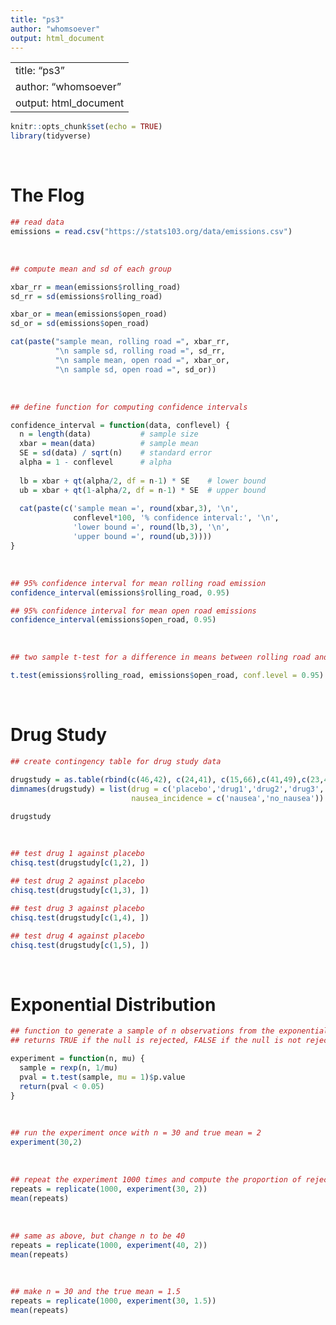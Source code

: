 ```yaml
---
title: "ps3"
author: "whomsoever"
output: html_document
---
```

---
title: "ps3"
author: "whomsoever"
output: html_document
---

```r
knitr::opts_chunk$set(echo = TRUE)
library(tidyverse)
```

\ 

# The Flog

```r
## read data
emissions = read.csv("https://stats103.org/data/emissions.csv")
```

\ 

```r
## compute mean and sd of each group

xbar_rr = mean(emissions$rolling_road) 
sd_rr = sd(emissions$rolling_road)

xbar_or = mean(emissions$open_road) 
sd_or = sd(emissions$open_road)

cat(paste("sample mean, rolling road =", xbar_rr, 
          "\n sample sd, rolling road =", sd_rr, 
          "\n sample mean, open road =", xbar_or, 
          "\n sample sd, open road =", sd_or))
```

\ 

```r
## define function for computing confidence intervals

confidence_interval = function(data, conflevel) {
  n = length(data)           # sample size 
  xbar = mean(data)          # sample mean 
  SE = sd(data) / sqrt(n)    # standard error
  alpha = 1 - conflevel      # alpha
  
  lb = xbar + qt(alpha/2, df = n-1) * SE    # lower bound
  ub = xbar + qt(1-alpha/2, df = n-1) * SE  # upper bound
  
  cat(paste(c('sample mean =', round(xbar,3), '\n', 
              conflevel*100, '% confidence interval:', '\n', 
              'lower bound =', round(lb,3), '\n', 
              'upper bound =', round(ub,3))))
}
```

\  

```r
## 95% confidence interval for mean rolling road emission
confidence_interval(emissions$rolling_road, 0.95)
```

```r
## 95% confidence interval for mean open road emissions
confidence_interval(emissions$open_road, 0.95)
```

\ 

```r
## two sample t-test for a difference in means between rolling road and open road emissions

t.test(emissions$rolling_road, emissions$open_road, conf.level = 0.95)
```

\ 

# Drug Study 

```r
## create contingency table for drug study data

drugstudy = as.table(rbind(c(46,42), c(24,41), c(15,66),c(41,49),c(23,43)))
dimnames(drugstudy) = list(drug = c('placebo','drug1','drug2','drug3','drug4'), 
                           nausea_incidence = c('nausea','no_nausea'))

drugstudy
```

\ 

```r
## test drug 1 against placebo
chisq.test(drugstudy[c(1,2), ])

## test drug 2 against placebo
chisq.test(drugstudy[c(1,3), ])

## test drug 3 against placebo
chisq.test(drugstudy[c(1,4), ])

## test drug 4 against placebo
chisq.test(drugstudy[c(1,5), ])
```

\ 

# Exponential Distribution

```r
## function to generate a sample of n observations from the exponential distribution 
## returns TRUE if the null is rejected, FALSE if the null is not rejected

experiment = function(n, mu) {
  sample = rexp(n, 1/mu)
  pval = t.test(sample, mu = 1)$p.value 
  return(pval < 0.05)
}
```

\ 

```r
## run the experiment once with n = 30 and true mean = 2
experiment(30,2) 
```

\ 

```r
## repeat the experiment 1000 times and compute the proportion of rejections
repeats = replicate(1000, experiment(30, 2))
mean(repeats)
```

\ 

```r
## same as above, but change n to be 40
repeats = replicate(1000, experiment(40, 2))
mean(repeats)
```

\ 

```r
## make n = 30 and the true mean = 1.5
repeats = replicate(1000, experiment(30, 1.5))
mean(repeats)
```

\ 


